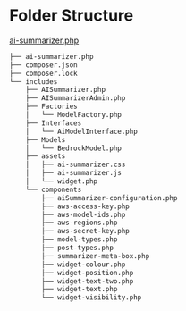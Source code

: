 
# Folder Structure

<FileTree>
    <FileTree.File name="ai-summarizer.php">
        <a
            href="/AISummarizer-docs/structure/classes/AI-summarizer/"
            target="_blank"
            rel="noopener noreferrer"
        >
            ai-summarizer.php
        </a>
    </FileTree.File>
    <FileTree.File name="composer.json" />
    <FileTree.File name="readme.md" />
    <FileTree.Folder name="vendor"></FileTree.Folder>
    <FileTree.Folder name="includes" defaultOpen>
        <FileTree.File
            name="AISummarizer.php"
            url="/AISummarizer-docs/structure/classes/AI-summarizer/"
        />
        <FileTree.File name="AISummarizerAdmin.php" />
        <FileTree.File name="GlobalFunctions.php" />
        <FileTree.Folder name="assets">
            <FileTree.File name="ai-summarizer.css" />
            <FileTree.File name="ai-summarizer.js" />
            <FileTree.File name="widget.php" />
        </FileTree.Folder>
        <FileTree.Folder name="components">
            <FileTree.File name="aiSummarizer-configuration.php" />
            <FileTree.File name="aws-access-key.php" />
            <FileTree.File name="aws-model-ids.php" />
            <FileTree.File name="aws-regions.php" />
            <FileTree.File name="aws-secret-key.php" />
            <FileTree.File name="display-summary-speed.php" />
            <FileTree.File name="model-types.php" />
            <FileTree.File name="post-types.php" />
            <FileTree.File name="summarizer-meta-box.php" />
            <FileTree.File name="summary-length.php" />
            <FileTree.File name="widget-colour.php" />
            <FileTree.File name="widget-position.php" />
            <FileTree.File name="widget-text-two.php" />
            <FileTree.File name="widget-text.php" />
            <FileTree.File name="widget-visibility.php" />
        </FileTree.Folder>
        <FileTree.Folder name="Factories">
            <FileTree.File name="ModelFactory.php" />
        </FileTree.Folder>
        <FileTree.Folder name="Interfaces">
            <FileTree.File name="AiModelInterface.php" />
        </FileTree.Folder>
        <FileTree.Folder name="Models">
            <FileTree.File name="BedrockModel.php" />
        </FileTree.Folder>
    </FileTree.Folder>
</FileTree>

```bash
├── ai-summarizer.php
├── composer.json
├── composer.lock
└── includes
    ├── AISummarizer.php
    ├── AISummarizerAdmin.php
    ├── Factories
    │   └── ModelFactory.php
    ├── Interfaces
    │   └── AiModelInterface.php
    ├── Models
    │   └── BedrockModel.php
    ├── assets
    │   ├── ai-summarizer.css
    │   ├── ai-summarizer.js
    │   └── widget.php
    └── components
        ├── aiSummarizer-configuration.php
        ├── aws-access-key.php
        ├── aws-model-ids.php
        ├── aws-regions.php
        ├── aws-secret-key.php
        ├── model-types.php
        ├── post-types.php
        ├── summarizer-meta-box.php
        ├── widget-colour.php
        ├── widget-position.php
        ├── widget-text-two.php
        ├── widget-text.php
        └── widget-visibility.php
```

